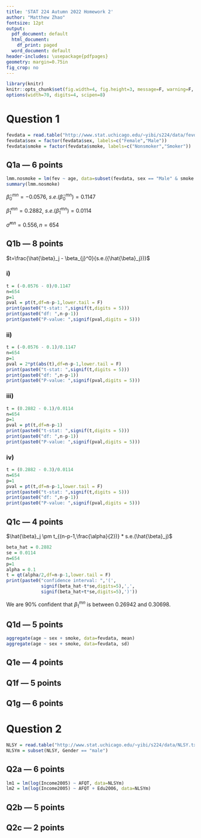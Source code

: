 ```yaml
---
title: 'STAT 224 Autumn 2022 Homework 2'
author: "Matthew Zhao"
fontsize: 12pt
output:
  pdf_document: default
  html_document:
    df_print: paged
  word_document: default
header-includes: \usepackage{pdfpages}
geometry: margin=0.75in
fig_crop: no
---
```


```r
library(knitr)
knitr::opts_chunk$set(fig.width=4, fig.height=3, message=F, warning=F, dpi=36)
options(width=70, digits=4, scipen=8)
```

\newcommand{\ansbegin}{\smallbreak\vspace{-8pt}\hrulefill \smallbreak\noindent {\sl Answer\/}:\enspace\ignorespaces}
\newcommand{\ansend}{\smallbreak\hrulefill \smallbreak\vspace{-8pt}}

<!-- **Due midnight on Friday, October 15, 2021** on Gradescope. -->

# Question 1


```r
fevdata = read.table("http://www.stat.uchicago.edu/~yibi/s224/data/fevdata.txt", h = TRUE)
fevdata$sex = factor(fevdata$sex, labels=c("Female","Male"))
fevdata$smoke = factor(fevdata$smoke, labels=c("Nonsmoker","Smoker"))
```

## Q1a --- 6 points

```r
lmm.nosmoke = lm(fev ~ age, data=subset(fevdata, sex == "Male" & smoke == "Nonsmoker"))
summary(lmm.nosmoke)
```

$\hat{\beta}_{0}^{mn} = -0.0576$, $s.e.(\hat{\beta}_{0}^{mn}) = 0.1147$

$\hat{\beta}_{1}^{mn} = 0.2882$, $s.e.(\hat{\beta}_{1}^{mn}) = 0.0114$

$\hat{\sigma}^{mn} = 0.556, n=654$

## Q1b --- 8 points

$t=\frac{\hat{\beta}_j - \beta_{j}^0}{s.e.({\hat{\beta}_j})}$

### i)

```r
t = (-0.0576 - 0)/0.1147
n=654
p=1
pval = pt(t,df=n-p-1,lower.tail = F)
print(paste0("t-stat: ",signif(t,digits = 5)))
print(paste0("df: ",n-p-1))
print(paste0("P-value: ",signif(pval,digits = 5)))
```

### ii)

```r
t = (-0.0576 - 0.1)/0.1147
n=654
p=1
pval = 2*pt(abs(t),df=n-p-1,lower.tail = F)
print(paste0("t-stat: ",signif(t,digits = 5)))
print(paste0("df: ",n-p-1))
print(paste0("P-value: ",signif(pval,digits = 5)))
```

### iii)

```r
t = (0.2882 - 0.1)/0.0114
n=654
p=1
pval = pt(t,df=n-p-1)
print(paste0("t-stat: ",signif(t,digits = 5)))
print(paste0("df: ",n-p-1))
print(paste0("P-value: ",signif(pval,digits = 5)))
```

### iv)

```r
t = (0.2882 - 0.3)/0.0114
n=654
p=1
pval = pt(t,df=n-p-1,lower.tail = F)
print(paste0("t-stat: ",signif(t,digits = 5)))
print(paste0("df: ",n-p-1))
print(paste0("P-value: ",signif(pval,digits = 5)))
```

## Q1c --- 4 points

$\hat{\beta}_j \pm t_{(n-p-1,\frac{\alpha}{2})} * s.e.(\hat{\beta}_j)$

```r
beta_hat = 0.2882 
se = 0.0114
n=654
p=1
alpha = 0.1
t = qt(alpha/2,df=n-p-1,lower.tail = F)
print(paste0("confidence interval: ",'(',
             signif(beta_hat-t*se,digits=5),',', 
             signif(beta_hat+t*se,digits=5),')'))
```

We are 90% confident that $\beta_{1}^{mn}$ is between 0.26942 and 0.30698.

## Q1d --- 5 points

```r
aggregate(age ~ sex + smoke, data=fevdata, mean)
aggregate(age ~ sex + smoke, data=fevdata, sd)
```


## Q1e --- 4 points



## Q1f --- 5 points



## Q1g --- 6 points



# Question 2

```r
NLSY = read.table("http://www.stat.uchicago.edu/~yibi/s224/data/NLSY.txt", header=T)
NLSYm = subset(NLSY, Gender == "male")
```

## Q2a --- 6 points

```r
lm1 = lm(log(Income2005) ~ AFQT, data=NLSYm)
lm2 = lm(log(Income2005) ~ AFQT + Edu2006, data=NLSYm)
```


## Q2b --- 5 points



## Q2c --- 2 points




